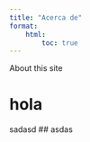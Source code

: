 ```yaml
---
title: "Acerca de"
format:
    html:
        toc: true
---
```


About this site

# hola

sadasd
## asdas
